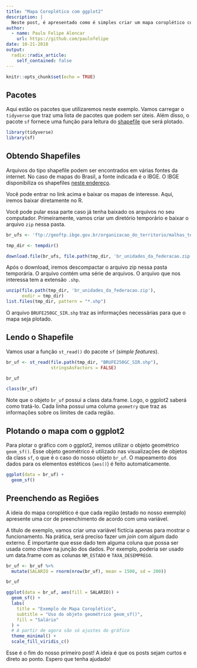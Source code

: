 ```yaml
---
title: "Mapa Coroplético com ggplot2"
description: |
  Neste post, é apresentado como é simples criar um mapa coroplético com o ggplot2.
author:
  - name: Paulo Felipe Alencar
    url: https://github.com/paulofelipe
date: 10-21-2018
output:
  radix::radix_article:
    self_contained: false
---
```


```r
knitr::opts_chunk$set(echo = TRUE)
```

## Pacotes

Aqui estão os pacotes que utilizaremos neste exemplo. Vamos carregar o `tidyverse` que traz uma lista de pacotes que podem ser úteis. Além disso, o pacote `sf` fornece uma função para leitura do [shapefile](https://pt.wikipedia.org/wiki/Shapefile) que será plotado.

```r
library(tidyverse)
library(sf)
```

## Obtendo Shapefiles

Arquivos do tipo shapefile podem ser encontrados em várias fontes da internet. No caso de mapas do Brasil, a fonte indicada é o IBGE. O IBGE disponibiliza os shapefiles [neste endereço](ftp://geoftp.ibge.gov.br/organizacao_do_territorio/malhas_territoriais/malhas_municipais/). 

Você pode entrar no link acima e baixar os mapas de interesse. Aqui, iremos baixar diretamente no R. 

Você pode pular essa parte caso já tenha baixado os arquivos no seu computador. Primeiramente,
vamos criar um diretório temporário e baixar o arquivo `zip` nessa pasta.


```r
br_ufs <- 'ftp://geoftp.ibge.gov.br/organizacao_do_territorio/malhas_territoriais/malhas_municipais/municipio_2017/Brasil/BR/br_unidades_da_federacao.zip'

tmp_dir <- tempdir()

download.file(br_ufs, file.path(tmp_dir, 'br_unidades_da_federacao.zip'))
```

Após o download, iremos descompactar o arquivo zip nessa pasta temporária. O arquivo contém uma série de arquivos. O arquivo que nos interessa tem a extensão `.shp`.

```r
unzip(file.path(tmp_dir, 'br_unidades_da_federacao.zip'),
      exdir = tmp_dir)
list.files(tmp_dir, pattern = "*.shp")
```

O arquivo `BRUFE250GC_SIR.shp` traz as informações necessárias para que o mapa seja plotado.

## Lendo o Shapefile 

Vamos usar a função `st_read()` do pacote `sf` (*simple features*).

```r
br_uf <- st_read(file.path(tmp_dir, "BRUFE250GC_SIR.shp"),
                 stringsAsFactors = FALSE)

br_uf

class(br_uf)
```

Note que o objeto `br_uf` possui a class data.frame. Logo, o ggplot2 saberá como tratá-lo. Cada linha possui uma columa `geometry` que traz as informações sobre os limites de cada região.

## Plotando o mapa com o ggplot2

Para plotar o gráfico com o ggplot2, iremos utilizar o objeto geométrico `geom_sf()`. Esse objeto geométrico é utilizado nas visualizações de objetos da class `sf`, o que é o caso do nosso objeto `br_uf`. O mapeamento dos dados para os elementos estéticos (`aes()`) é feito automaticamente.

```r
ggplot(data = br_uf) +
  geom_sf()
```

## Preenchendo as Regiões

A ideia do mapa coroplético é que cada região (estado no nosso exemplo) apresente uma cor de preenchimento de acordo com uma variável.

A título de exemplo, vamos criar uma variável fictícia apenas para mostrar o funcionamento. Na prática, será preciso fazer um *join* com algum dado externo. É importante que esse dado tem alguma coluna que possa ser usada como chave na junção dos dados. Por exemplo, poderia ser usado um data.frame com as colunas `NM_ESTADO` e `TAXA_DESEMPREGO`.

```r
br_uf <- br_uf %>% 
  mutate(SALARIO = rnorm(nrow(br_uf), mean = 1500, sd = 200))

br_uf
```

```r
ggplot(data = br_uf, aes(fill = SALARIO)) +
  geom_sf() +
  labs(
    title = "Exemplo de Mapa Coroplético",
    subtitle = "Uso do objeto geométrico geom_sf()",
    fill = "Salário"
  ) +
  # A partir de agora são só ajustes do gráfico
  theme_minimal() +
  scale_fill_viridis_c()
```

Esse é o fim do nosso primeiro post! A ideia é que os posts sejam curtos e direto ao ponto. Espero que tenha ajudado!
